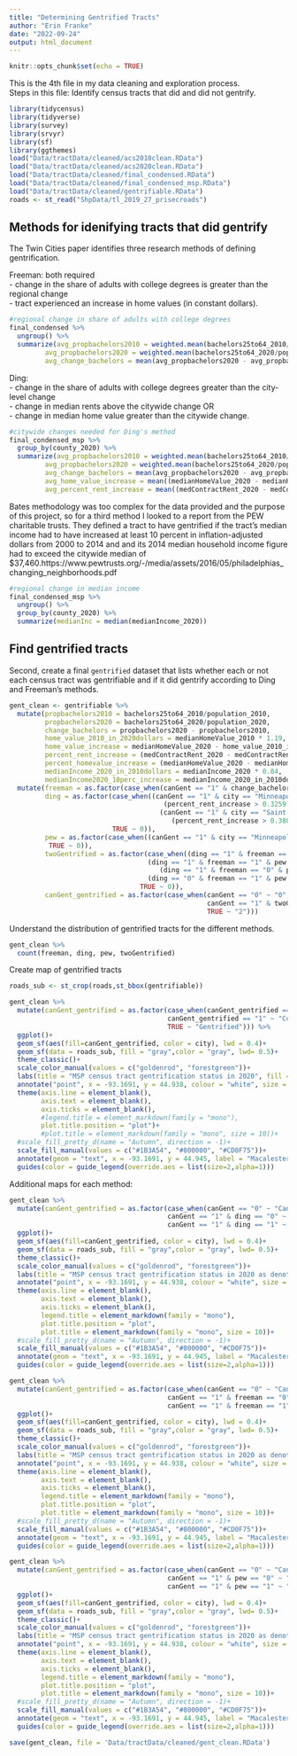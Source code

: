 ```yaml
---
title: "Determining Gentrified Tracts"
author: "Erin Franke"
date: "2022-09-24"
output: html_document
---
```


```r
knitr::opts_chunk$set(echo = TRUE)
```

This is the 4th file in my data cleaning and exploration process. \
Steps in this file: Identify census tracts that did and did not gentrify.  \

```r
library(tidycensus)
library(tidyverse)
library(survey)
library(srvyr)
library(sf)
library(ggthemes)
load("Data/tractData/cleaned/acs2010clean.RData")
load("Data/tractData/cleaned/acs2020clean.RData")
load("Data/tractData/cleaned/final_condensed.RData")
load("Data/tractData/cleaned/final_condensed_msp.RData")
load("Data/tractData/cleaned/gentrifiable.RData")
roads <- st_read("ShpData/tl_2019_27_prisecroads")
```

## Methods for idenifying tracts that did gentrify

The Twin Cities paper identifies three research methods of defining gentrification.

Freeman: both required \
- change in the share of adults with college degrees is greater than the regional change \
- tract experienced an increase in home values (in constant dollars).

```r
#regional change in share of adults with college degrees
final_condensed %>%
  ungroup() %>%
  summarize(avg_propbachelors2010 = weighted.mean(bachelors25to64_2010/population_2010, population_2010), 
         avg_propbachelors2020 = weighted.mean(bachelors25to64_2020/population_2020, population_2020), 
         avg_change_bachelors = mean(avg_propbachelors2020 - avg_propbachelors2010, na.rm = TRUE))
```

Ding: \
- change in the share of adults with college degrees greater than the city-level change \
- change in median rents above the citywide change OR \
- change in median home value greater than the citywide change. \

```r
#citywide changes needed for Ding's method
final_condensed_msp %>%
  group_by(county_2020) %>%
  summarize(avg_propbachelors2010 = weighted.mean(bachelors25to64_2010/population_2010, population_2010), 
         avg_propbachelors2020 = weighted.mean(bachelors25to64_2020/population_2020, population_2020),
         avg_change_bachelors = mean(avg_propbachelors2020 - avg_propbachelors2010),
         avg_home_value_increase = mean((medianHomeValue_2020 - medianHomeValue_2010)/medianHomeValue_2010, na.rm = TRUE),
         avg_percent_rent_increase = mean((medContractRent_2020 - medContractRent_2010)/medContractRent_2010, na.rm = TRUE))
```

Bates methodology was too complex for the data provided and the purpose of this project, so for a third method I looked to a report from the PEW charitable trusts. They defined a tract to have gentrified if the tract’s median income had to have increased at least 10 percent in inflation-adjusted dollars from 2000 to 2014 and and its 2014 median household income figure had to exceed the citywide median of $37,460.https://www.pewtrusts.org/-/media/assets/2016/05/philadelphias_changing_neighborhoods.pdf

```r
#regional change in median income
final_condensed_msp %>%
  ungroup() %>%
  group_by(county_2020) %>%
  summarize(medianInc = median(medianIncome_2020))
```
  
## Find gentrified tracts 

Second, create a final `gentrified` dataset that lists whether each or not each census tract was gentrifiable and if it did gentrify according to Ding and Freeman's methods.

```r
gent_clean <- gentrifiable %>%
  mutate(propbachelors2010 = bachelors25to64_2010/population_2010, 
         propbachelors2020 = bachelors25to64_2020/population_2020, 
         change_bachelors = propbachelors2020 - propbachelors2010,
         home_value_2010_in_2020dollars = medianHomeValue_2010 * 1.19,
         home_value_increase = medianHomeValue_2020 - home_value_2010_in_2020dollars,
         percent_rent_increase = (medContractRent_2020 - medContractRent_2010)/(medContractRent_2010),
         percent_homevalue_increase = (medianHomeValue_2020 - medianHomeValue_2010)/medianHomeValue_2010,
         medianIncome_2020_in_2010dollars = medianIncome_2020 * 0.84,
         medianIncome2020_10perc_increase = medianIncome_2020_in_2010dollars * 1.1) %>%
  mutate(freeman = as.factor(case_when(canGent == "1" & change_bachelors >= 0.0286 & home_value_increase >= 0 ~ 1, TRUE ~ 0)), 
         ding = as.factor(case_when((canGent == "1" & city == "Minneapolis" & change_bachelors > 0.0394 & 
                                       (percent_rent_increase > 0.3259 | percent_homevalue_increase >0.1687)) |
                                      (canGent == "1" & city == "Saint Paul" & change_bachelors > 0.01955693 &
                                         (percent_rent_increase > 0.38078| percent_homevalue_increase > 0.05902)) ~ 1, 
                          TRUE ~ 0)), 
         pew = as.factor(case_when((canGent == "1" & city == "Minneapolis" & medianIncome_2020 > medianIncome2020_10perc_increase & medianIncome_2020 >= 36776) | (canGent == "1" & city == "Saint Paul" & medianIncome_2020 > medianIncome2020_10perc_increase & medianIncome_2020 >= 31951) ~ 1, 
          TRUE ~ 0)), 
         twoGentrified = as.factor(case_when((ding == "1" & freeman == "1" & pew == "1")|
                                   (ding == "1" & freeman == "1" & pew == "0")|
                                      (ding == "1" & freeman == "0" & pew == "1")|
                                   (ding == "0" & freeman == "1" & pew == "1") ~ 1, 
                                 TRUE ~ 0)), 
         canGent_gentrified = as.factor(case_when(canGent == "0" ~ "0", 
                                                  canGent == "1" & twoGentrified == "0" ~ "1", 
                                                  TRUE ~ "2")))
```

Understand the distribution of gentrified tracts for the different methods.

```r
gent_clean %>%
  count(freeman, ding, pew, twoGentrified)
```

Create map of gentrified tracts

```r
roads_sub <- st_crop(roads,st_bbox(gentrifiable))

gent_clean %>%
  mutate(canGent_gentrified = as.factor(case_when(canGent_gentrified == "0" ~ "Cannot gentrify", 
                                        canGent_gentrified == "1" ~ "Could, but didn't gentrify",
                                        TRUE ~ "Gentrified"))) %>%
  ggplot()+
  geom_sf(aes(fill=canGent_gentrified, color = city), lwd = 0.4)+
  geom_sf(data = roads_sub, fill = "gray",color = "gray", lwd= 0.5)+
  theme_classic()+
  scale_color_manual(values = c("goldenrod", "forestgreen"))+
  labs(title = "MSP census tract gentrification status in 2020", fill = "Gentrifiable", x = "", y = "", color = "City")+
  annotate("point", x = -93.1691, y = 44.938, colour = "white", size = 1) +
  theme(axis.line = element_blank(), 
        axis.text = element_blank(), 
        axis.ticks = element_blank(),
        #legend.title = element_markdown(family = "mono"),
        plot.title.position = "plot")+
        #plot.title = element_markdown(family = "mono", size = 10))+
  #scale_fill_pretty_d(name = "Autumn", direction = -1)+
  scale_fill_manual(values = c("#1B3A54", "#800000", "#CD0F75"))+
  annotate(geom = "text", x = -93.1691, y = 44.945, label = "Macalester \nCollege", size = 2, color = "white")+
  guides(color = guide_legend(override.aes = list(size=2,alpha=1)))
```

Additional maps for each method:

```r
gent_clean %>%
  mutate(canGent_gentrified = as.factor(case_when(canGent == "0" ~ "Cannot gentrify", 
                                        canGent == "1" & ding == "0" ~ "Could, but didn't gentrify",
                                        canGent == "1" & ding == "1" ~ "Gentrified"))) %>%
  ggplot()+
  geom_sf(aes(fill=canGent_gentrified, color = city), lwd = 0.4)+
  geom_sf(data = roads_sub, fill = "gray",color = "gray", lwd= 0.5)+
  theme_classic()+
  scale_color_manual(values = c("goldenrod", "forestgreen"))+
  labs(title = "MSP census tract gentrification status in 2020 as denoted by Lei Ding", fill = "Gentrifiable", x = "", y = "", color = "City")+
  annotate("point", x = -93.1691, y = 44.938, colour = "white", size = 1) +
  theme(axis.line = element_blank(), 
        axis.text = element_blank(), 
        axis.ticks = element_blank(),
        legend.title = element_markdown(family = "mono"),
        plot.title.position = "plot", 
        plot.title = element_markdown(family = "mono", size = 10))+
  #scale_fill_pretty_d(name = "Autumn", direction = -1)+
  scale_fill_manual(values = c("#1B3A54", "#800000", "#CD0F75"))+
  annotate(geom = "text", x = -93.1691, y = 44.945, label = "Macalester \nCollege", size = 2, color = "white")+
  guides(color = guide_legend(override.aes = list(size=2,alpha=1)))

gent_clean %>%
  mutate(canGent_gentrified = as.factor(case_when(canGent == "0" ~ "Cannot gentrify", 
                                        canGent == "1" & freeman == "0" ~ "Could, but didn't gentrify",
                                        canGent == "1" & freeman == "1" ~ "Gentrified"))) %>%
  ggplot()+
  geom_sf(aes(fill=canGent_gentrified, color = city), lwd = 0.4)+
  geom_sf(data = roads_sub, fill = "gray",color = "gray", lwd= 0.5)+
  theme_classic()+
  scale_color_manual(values = c("goldenrod", "forestgreen"))+
  labs(title = "MSP census tract gentrification status in 2020 as denoted by Lance Freeman", fill = "Gentrifiable", x = "", y = "", color = "City")+
  annotate("point", x = -93.1691, y = 44.938, colour = "white", size = 1) +
  theme(axis.line = element_blank(), 
        axis.text = element_blank(), 
        axis.ticks = element_blank(),
        legend.title = element_markdown(family = "mono"),
        plot.title.position = "plot", 
        plot.title = element_markdown(family = "mono", size = 10))+
  #scale_fill_pretty_d(name = "Autumn", direction = -1)+
  scale_fill_manual(values = c("#1B3A54", "#800000", "#CD0F75"))+
  annotate(geom = "text", x = -93.1691, y = 44.945, label = "Macalester \nCollege", size = 2, color = "white")+
  guides(color = guide_legend(override.aes = list(size=2,alpha=1)))

gent_clean %>%
  mutate(canGent_gentrified = as.factor(case_when(canGent == "0" ~ "Cannot gentrify", 
                                        canGent == "1" & pew == "0" ~ "Could, but didn't gentrify",
                                        canGent == "1" & pew == "1" ~ "Gentrified"))) %>%
  ggplot()+
  geom_sf(aes(fill=canGent_gentrified, color = city), lwd = 0.4)+
  geom_sf(data = roads_sub, fill = "gray",color = "gray", lwd= 0.5)+
  theme_classic()+
  scale_color_manual(values = c("goldenrod", "forestgreen"))+
  labs(title = "MSP census tract gentrification status in 2020 as denoted \nby the PEW Charitiable Trusts", fill = "Gentrifiable", x = "", y = "", color = "City")+
  annotate("point", x = -93.1691, y = 44.938, colour = "white", size = 1) +
  theme(axis.line = element_blank(), 
        axis.text = element_blank(), 
        axis.ticks = element_blank(),
        legend.title = element_markdown(family = "mono"),
        plot.title.position = "plot", 
        plot.title = element_markdown(family = "mono", size = 10))+
  #scale_fill_pretty_d(name = "Autumn", direction = -1)+
  scale_fill_manual(values = c("#1B3A54", "#800000", "#CD0F75"))+
  annotate(geom = "text", x = -93.1691, y = 44.945, label = "Macalester \nCollege", size = 2, color = "white")+
  guides(color = guide_legend(override.aes = list(size=2,alpha=1)))
```


```r
save(gent_clean, file = 'Data/tractData/cleaned/gent_clean.RData')
```

